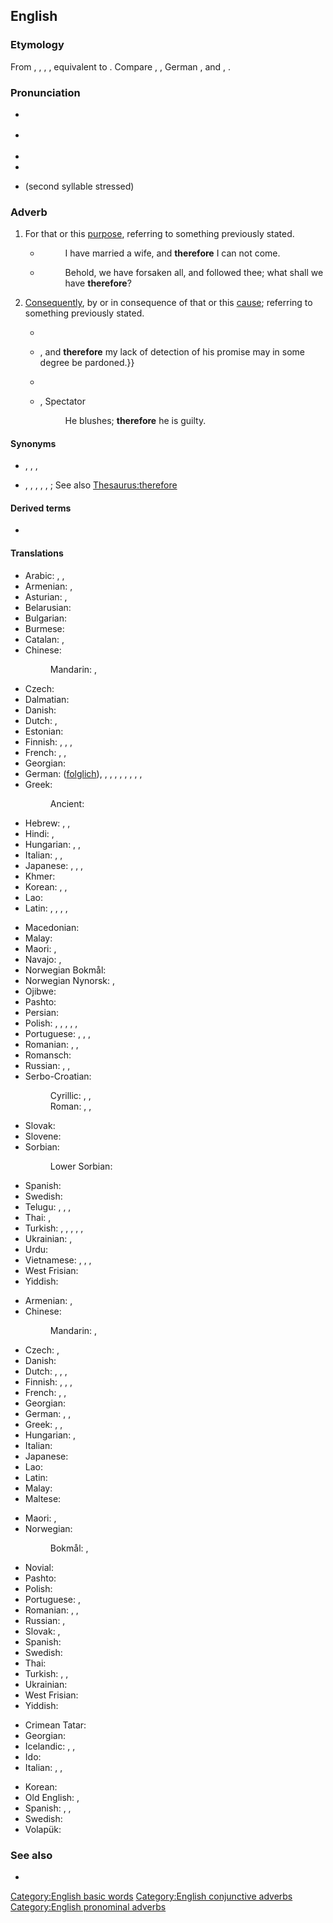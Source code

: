 {{also|therefor|therfore}}
==English==

===Etymology===
From {{etyl|enm|en}} {{m|enm|therfore}}, {{m|enm|therfor}}, {{m|enm|tharfore}}, {{m|enm|thorfore}}, equivalent to {{compound|there|pos1=pronomial adverb|for|lang=en}}. Compare {{cog|stq|deerfoar}}, {{cog|nl|daarvoor}}, German {{m|de|dafür}}, {{etyl|da|-}} and {{etyl|no|-}} {{m|da|derfor}}, {{cog|sv|därför}}.

===Pronunciation===
* {{a|RP}} {{IPA|/ˈðɛəfɔː/|lang=en}}
* {{a|GenAm}} {{IPA|/ˈðɛəɹfɔɹ/|lang=en}}
* {{audio|en-us-therefore.ogg|Audio (US)|lang=en}}
* {{hyphenation|there|fore|lang=en}}
* {{homophones|lang=en|therefor}} (second syllable stressed)

===Adverb===
{{en-adv|-}}

# {{lb|en|conjunctive}} For that or this [[purpose]], referring to something previously stated.
#* {{RQ:Authorized Version|Luke|14|20}}
#*: I have married a wife, and '''therefore''' I can not come.
#* {{RQ:Authorized Version|Matthew|19|27}}
#*: Behold, we have forsaken all, and followed thee; what shall we have '''therefore'''?
# {{lb|en|conjunctive}} [[consequently|Consequently]], by or in consequence of that or this [[cause]]; referring to something previously stated.
#: {{ux|en|Traditional values will always have a place, '''therefore''' they will never lose relevance.}}
#* {{quote-book|year=1637|author={{w|René Descartes}}|title={{w|Discourse on the Method}}
|passage=Je pense, donc je suis (I think, '''therefore''' I am)}}
#* {{quote-book|year=1898|author={{w|Winston Churchill (novelist)|Winston Churchill}}
|title={{w|The Celebrity}}|chapter=1
|passage=In the old days, to my commonplace and unobserving mind, he gave no evidences of genius whatsoever. He never read me any of his manuscripts,&nbsp;{{...}}, and '''therefore''' my lack of detection of his promise may in some degree be pardoned.}}
#* {{quote-magazine|year=2012|month=March-April|author=[[w:Terry Sejnowski|Terrence J. Sejnowski]]
|volume=100|issue=2|page=171|magazine={{w|American Scientist}}
|title=[http://www.americanscientist.org/bookshelf/pub/well-connected-brains Well-connected Brains]
|passage=Creating a complete map of the human connectome would '''therefore''' be a monumental milestone but not the end of the journey to understanding how our brains work.}}
#* {{rfdate}}, Spectator
#*: He blushes; '''therefore''' he is guilty.

====Synonyms====
* {{sense|for that purpose}} {{l|en|so}}, {{l|en|thus}}, {{l|en|to that end}}, {{l|en|to this end}}
* {{sense|consequently}} {{l|en|hence}}, {{l|en|then}}, {{l|en|thus}}, {{l|en|accordingly}}, {{l|en|as a result}}, {{l|en|∴}} {{qualifier|math}}; See also [[Thesaurus:therefore]]

====Derived terms====
* {{l|en|I think; therefore I am}}

====Translations====
{{trans-top|for that or this reason; for that}}
* Arabic: {{t|ar|لِذٰلِكَ}}, {{t|ar|لِذٰلِكَ}}, {{t|ar|لِهٰذَا}}
* Armenian: {{t+|hy|ուրեմն}}, {{t+|hy|ուստի}}
* Asturian: {{t|ast|poro}}, {{t|ast|por eso}}
* Belarusian: {{t|be|таму́}}
* Bulgarian: {{t+|bg|затова́}}
* Burmese: {{t+|my|ထို့ကြောင့်}}
* Catalan: {{t|ca|per tant}}, {{t|ca|per això}}
* Chinese:
*: Mandarin: {{t+|cmn|所以|tr=suǒyǐ|sc=Hani}}, {{t+|cmn|因此|tr=yīncǐ|sc=Hani}}
* Czech: {{t+|cs|proto}}
* Dalmatian: {{t|dlm|duanc}}
* Danish: {{t+|da|derfor}}
* Dutch: {{t+|nl|daarom}}, {{t+|nl|daarvoor}}
* Estonian: {{t+|et|sellepärast}}
* Finnish: {{t+|fi|siksi}}, {{t|fi|sen vuoksi}}, {{t|fi|sen takia}}, {{t+|fi|joten}}
* French: {{t+|fr|donc}}, {{t|fr|pour ça}}, {{t+|fr|en conséquence}}
* Georgian: {{t|ka|მაშასადამე}}
* German: {{t+|de|also}} ([[folglich]]), {{t+|de|daher}}, {{qualifier|archaic, literary}} {{t|de|sonach}}, {{t+|de|darum}}, {{qualifier|literary}} {{t+|de|demnach}}, {{t+|de|demzufolge}}, {{t+|de|deshalb}}, {{t+|de|deswegen}}, {{t+|de|mithin}}, {{t+|de|somit}}
* Greek: {{t+|el|επομένως}}
*: Ancient: {{t|grc|οὖν}}
* Hebrew: {{t+|he|אָז|tr=az}}, {{t|he|עַל כֵּן|sc=Hebr}}, {{t|he|לְפִיכָךְ|sc=Hebr}}
* Hindi: {{t|hi|इसलिए}}, {{t|hi|इसलिये}}
* Hungarian: {{t+|hu|azért}}, {{t+|hu|ezért}}, {{t+|hu|emiatt}}
* Italian: {{t+|it|quindi}}, {{t+|it|dunque}}, {{t+|it|perciò}}
* Japanese: {{t|ja|それ故に|tr=それゆえに, soreyue ni|sc=Jpan}}, {{t|ja|故に|tr=ゆえに, yue ni|sc=Jpan}}, {{t|ja|ですから|tr=desu kara}}, {{t|ja|従って|tr=したがって, shitagatte}}
* Khmer: {{t|km|អញ្ចឹង}}
* Korean: {{t+|ko|따라서}}, {{t+|ko|그래서}}, {{t+|ko|그러므로}}
* Lao: {{t|lo|ດັ່ງນັ້ນ}}
* Latin: {{t+|la|ergō}}, {{t|la|igitur}}, {{t+|la|itaque}}, {{t+|la|autem}}, {{t|la|propterea}}
{{trans-mid}}
* Macedonian: {{t|mk|затоа}}
* Malay: {{t|ms|jadi}}
* Maori: {{t|mi|nā reira}} {{qualifier|refers to past events}}, {{t|mi|mā reira}} {{qualifier|for future events}}
* Navajo: {{t|nv|háálá}}, {{t|nv|éí biniinaa}}
* Norwegian Bokmål: {{t+|nb|derfor}} 
* Norwegian Nynorsk: {{t|nn|difor}}, {{t|nn|derfor}}
* Ojibwe: {{t|oj|nindawaa}}
* Pashto: {{t|ps|ځکه|tr=źëka}}
* Persian: {{t|fa|بدلیل آن|tr=be-dalil-e ân|sc=fa-Arab}}
* Polish: {{t+|pl|więc}}, {{t+|pl|zatem}}, {{t+|pl|dlatego}}, {{t+|pl|przeto}}, {{t|pl|tak że}}, {{t+|pl|toteż}}
* Portuguese: {{t+|pt|portanto}}, {{t|pt|assim sendo}}, {{t|pt|por isto}}, {{t+|pt|logo}}
* Romanian: {{t+|ro|deci}}, {{t+|ro|așadar}}, {{t|ro|prin urmare}}
* Romansch: {{t|rm|perquai}}
* Russian: {{t+|ru|поэ́тому}}, {{t+|ru|потому́}}, {{t+|ru|посему́}} {{qualifier|dated or poetic}}
* Serbo-Croatian:
*: Cyrillic: {{t|sh|дакле}}, {{t|sh|стога}}, {{t|sh|зато}}
*: Roman: {{t+|sh|dakle}}, {{t+|sh|stoga}}, {{t+|sh|zato}}
* Slovak: {{t|sk|preto}}
* Slovene: {{t|sl|zato}}
* Sorbian:
*: Lower Sorbian: {{t|dsb|togodla}}
* Spanish: {{t+|es|por eso}}
* Swedish: {{t+|sv|därför}}
* Telugu: {{t|te|అందుకే}}, {{t+|te|కాబట్టి}}, {{t+|te|అందుచేత}}, {{t+|te|కనుక}}
* Thai: {{t+|th|ดังนั้น}}, {{t|th|แล้วจึง}}
* Turkish: {{qualifier|obsolete}} {{t+|tr|binaenaleyh}}, {{t|tr|bu nedenle}}, {{t|tr|bu yüzden}}, {{t|tr|o yüzden}}, {{t|tr|bundan dolayı}}, {{t+|tr|dolayısıyla}}
* Ukrainian: {{t|uk|тому́}}, {{t|uk|зати́м}}
* Urdu: {{t|ur|اس لئے|tr=is li'e|sc=ur-Arab}}
* Vietnamese: {{t|vi|bởi vậy}}, {{t|vi|cho nên}}, {{t+|vi|vì thế}}, {{t+|vi|vậy thì}}
* West Frisian: {{t|fy|dêrom}}
* Yiddish: {{t|yi|דערפֿאַר|sc=Hebr}}
{{trans-bottom}}

{{trans-top|consequently; by consequence}}
* Armenian: {{t|hy|հետևաբար}}, {{t+|hy|ուստի}}
* Chinese:
*: Mandarin: {{t+|cmn|所以|tr=suǒyǐ|sc=Hani}}, {{t+|cmn|因此|tr=yīncǐ|sc=Hani}}
* Czech: {{t+|cs|proto}}, {{t+|cs|tudíž}}
* Danish: {{t+|da|derfor}}
* Dutch: {{t+|nl|daarom}}, {{t+|nl|bijgevolg}} {{qualifier|formal}}, {{t+|nl|daardoor}} {{qualifier|beginning of sentence}}, {{t+|nl|waardoor}} {{qualifier|not in beginning of sentence}}
* Finnish: {{t+|fi|siksi}}, {{t|fi|sen vuoksi}}, {{t|fi|sen takia}}, {{t+|fi|joten}}
* French: {{t+|fr|par conséquent}}, {{t+|fr|en conséquence}}, {{t+|fr|donc}}
* Georgian: {{t|ka|შესაბამისად}}
* German: {{t+|de|deswegen}}, {{t+|de|deshalb}}, {{t+|de|darum}}
* Greek: {{t+|el|επομένως}}, {{t+|el|οπότε}}, {{t+|el|άρα}}
* Hungarian: {{t+|hu|következésképpen}}, {{t+|hu|tehát}}
* Italian: {{t+|it|dunque}}
* Japanese: {{t|ja|従って|tr=したがって, shitagatte}}
* Lao: {{t-needed|lo}}
* Latin: {{t|la|igitur}}
* Malay: {{t|ms|jadi}}
* Maltese: {{t|mt|għaldaqstant}}
{{trans-mid}}
* Maori: {{t|mi|nā reira}} {{q|refers to past events}}, {{t|mi|mā reira}} {{q|for future events}}
* Norwegian:
*: Bokmål: {{t|nb|følgelig}}, {{t|nb|således}}
* Novial: {{t|nov|dunke}}
* Pashto: {{t+|ps|نو|tr=no}}
* Polish: {{t+|pl|więc}}
* Portuguese: {{t+|pt|portanto}}, {{t+|pt|consequentemente}}
* Romanian: {{t+|ro|deci}}, {{t+|ro|așadar}}, {{t|ro|prin urmare}}
* Russian: {{t+|ru|сле́довательно}}, {{qualifier|somewhat}} {{t+|ru|зато́}}
* Slovak: {{t|sk|teda}}, {{t|sk|takže}}
* Spanish: {{t+|es|por eso}}
* Swedish: {{t+|sv|därför}}
* Thai: {{t+|th|จึง}}
* Turkish: {{t|tr|bu yüzden}}, {{t|tr|bundan dolayı}}, {{t|tr|o yüzden}}
* Ukrainian: {{t|uk|о́тже}}
* West Frisian: {{t|fy|dêrom}}
* Yiddish: {{t|yi|דערפֿאַר|sc=Hebr}}
{{trans-bottom}}

{{checktrans-top}}
* Crimean Tatar: {{t-check|crh|ayse}}
* Georgian: {{t-check|ka|ამიტომ}}
* Icelandic: {{t+check|is|þess vegna}}, {{t-check|is|þar af leiðir}}, {{t-check|is|þar af leiðandi}}
* Ido: {{t+check|io|do}}
* Italian: {{t+check|it|dunque}}, {{t+check|it|quindi}}, {{t-check|it|per questo}}
{{trans-mid}}
* Korean: {{t+check|ko|그러므로|sc=Kore}}
* Old English: {{t-check|ang|þæs|sc=Latinx}}, {{t-check|ang|þȳ|sc=Latinx}} <!-- was "[[þy|þȳ]]" - assumed inflected form or vocalised spelling; please verify if linking is acceptable. see [[User:Kephir/gadgets/xte#Translation_fixing]] -->
* Spanish: {{t+check|es|por consiguiente}}, {{t+check|es|por lo tanto}}, {{t+check|es|por eso}}
* Swedish: {{t+check|sv|därför}}
* Volapük: {{t+check|vo|klu}}
{{trans-bottom}}

===See also===
* {{list:en:here-there-where}}

[[Category:English basic words]]
[[Category:English conjunctive adverbs]]
[[Category:English pronominal adverbs]]